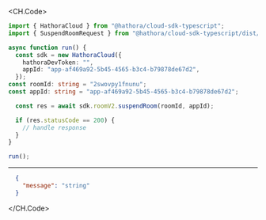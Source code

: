 
<CH.Code>
```typescript SuspendRoom.ts
import { HathoraCloud } from "@hathora/cloud-sdk-typescript";
import { SuspendRoomRequest } from "@hathora/cloud-sdk-typescript/dist/models/operations";

async function run() {
  const sdk = new HathoraCloud({
    hathoraDevToken: "",
    appId: "app-af469a92-5b45-4565-b3c4-b79878de67d2",
  });
const roomId: string = "2swovpy1fnunu";
const appId: string = "app-af469a92-5b45-4565-b3c4-b79878de67d2";

  const res = await sdk.roomV2.suspendRoom(roomId, appId);

  if (res.statusCode == 200) {
    // handle response
  }
}

run();
```
---

```json Example Response
  {
    "message": "string"
  }
```
</CH.Code>
